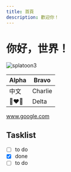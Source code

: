 ```yaml
---
title: 首頁
description: 歡迎你！
---
```


# 你好，世界！

<img
  src="/assets/images/splatoon3.webp"
  alt="splatoon3"
  className="w-1/2 mx-auto hover:opacity-75 transition-opacity duration-300 ease-in-out"
/>

| Alpha | Bravo   |
| ----- | ------- |
| 中文  | Charlie |
| 👩‍❤️‍👩    | Delta   |

www.google.com

## Tasklist

- [ ] to do
- [x] done
- [ ] to do
